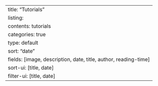 ---
title: "Tutorials"
listing:
  contents: tutorials
  categories: true
  type: default
  sort: "date"
  fields: [image, description, date, title, author, reading-time]
  sort-ui: [title, date]
  filter-ui: [title, date]
---